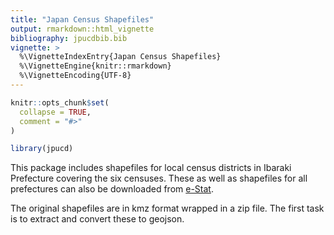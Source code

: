 ```yaml
---
title: "Japan Census Shapefiles"
output: rmarkdown::html_vignette
bibliography: jpucdbib.bib
vignette: >
  %\VignetteIndexEntry{Japan Census Shapefiles}
  %\VignetteEngine{knitr::rmarkdown}
  %\VignetteEncoding{UTF-8}
---
```


```r
knitr::opts_chunk$set(
  collapse = TRUE,
  comment = "#>"
)
```

```r
library(jpucd)
```
This package includes shapefiles for local census districts in Ibaraki Prefecture covering 
    the six censuses. These as well as shapefiles for all prefectures can also be downloaded from 
    [e-Stat](https://www.e-stat.go.jp/gis/statmap-search?page=1&type=2&aggregateUnitForBoundary=A&toukeiCode=00200521).

The original shapefiles are in kmz format wrapped in a zip file. The first task is to extract and 
    convert these to geojson.